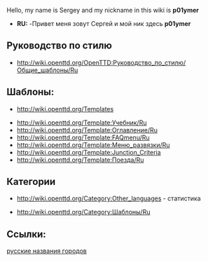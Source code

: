 Hello, my name is Sergey and my nickname in this wiki is '''p01ymer'''
*'''RU:''' -Привет меня зовут Сергей и мой ник здесь '''p01ymer'''

==Руководство по стилю==
*http://wiki.openttd.org/OpenTTD:Руководство_по_стилю/Общие_шаблоны/Ru

==Шаблоны:==
*http://wiki.openttd.org/Templates 

*http://wiki.openttd.org/Template:Учебник/Ru 
*http://wiki.openttd.org/Template:Оглавление/Ru
*http://wiki.openttd.org/Template:FAQmenu/Ru
*http://wiki.openttd.org/Template:Меню_развязки/Ru
*http://wiki.openttd.org/Template:Junction_Criteria
*http://wiki.openttd.org/Template:Поезда/Ru

==Категории==
*http://wiki.openttd.org/Category:Other_languages - статистика

*http://wiki.openttd.org/Category:Шаблоны/Ru
==Ссылки:==
[http://grfcrawler.tt-forums.net/details.php?do=details&id=179 русские названия городов]
